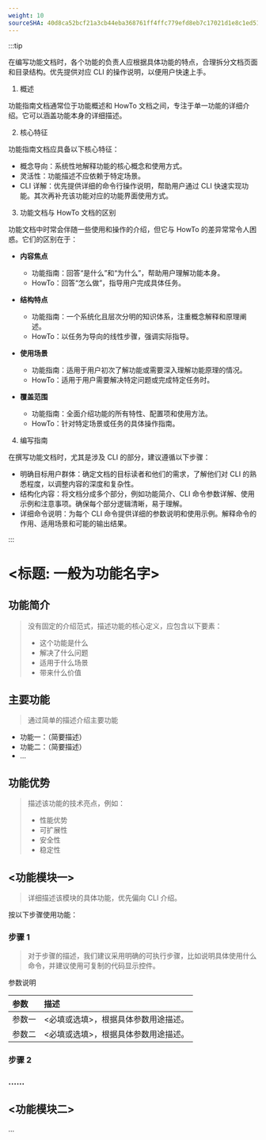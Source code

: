 ```yaml
---
weight: 10
sourceSHA: 40d8ca52bcf21a3cb44eba368761ff4ffc779efd8eb7c17021d1e8c1ed5188c7
---
```


:::tip

在编写功能文档时，各个功能的负责人应根据具体功能的特点，合理拆分文档页面和目录结构。优先提供对应 CLI 的操作说明，以便用户快速上手。

1. 概述

功能指南文档通常位于功能概述和 HowTo 文档之间，专注于单一功能的详细介绍。它可以涵盖功能本身的详细描述。

2. 核心特征

功能指南文档应具备以下核心特征：

- 概念导向：系统性地解释功能的核心概念和使用方式。
- 灵活性：功能描述不应依赖于特定场景。
- CLI 详解：优先提供详细的命令行操作说明，帮助用户通过 CLI 快速实现功能。其次再补充该功能对应的功能界面使用方式。

3. 功能文档与 HowTo 文档的区别

功能文档中时常会伴随一些使用和操作的介绍，但它与 HowTo 的差异常常令人困惑。它们的区别在于：

- **内容焦点**
  - 功能指南：回答“是什么”和“为什么”，帮助用户理解功能本身。
  - HowTo：回答“怎么做”，指导用户完成具体任务。

- **结构特点**
  - 功能指南：一个系统化且层次分明的知识体系，注重概念解释和原理阐述。
  - HowTo：以任务为导向的线性步骤，强调实际指导。

- **使用场景**
  - 功能指南：适用于用户初次了解功能或需要深入理解功能原理的情况。
  - HowTo：适用于用户需要解决特定问题或完成特定任务时。

- **覆盖范围**
  - 功能指南：全面介绍功能的所有特性、配置项和使用方法。
  - HowTo：针对特定场景或任务的具体操作指南。

4. 编写指南

在撰写功能文档时，尤其是涉及 CLI 的部分，建议遵循以下步骤：

- 明确目标用户群体：确定文档的目标读者和他们的需求，了解他们对 CLI 的熟悉程度，以调整内容的深度和复杂性。
- 结构化内容：将文档分成多个部分，例如功能简介、CLI 命令参数详解、使用示例和注意事项。确保每个部分逻辑清晰，易于理解。
- 详细命令说明：为每个 CLI 命令提供详细的参数说明和使用示例。解释命令的作用、适用场景和可能的输出结果。

:::

# \<标题: 一般为功能名字\>

## 功能简介

> 没有固定的介绍范式，描述功能的核心定义，应包含以下要素：
>
> - 这个功能是什么
> - 解决了什么问题
> - 适用于什么场景
> - 带来什么价值

## 主要功能

> 通过简单的描述介绍主要功能

- 功能一：（简要描述）
- 功能二：（简要描述）
- ...

## 功能优势

> 描述该功能的技术亮点，例如：
>
> - 性能优势
> - 可扩展性
> - 安全性
> - 稳定性

## \<功能模块一\>

> 详细描述该模块的具体功能，优先偏向 CLI 介绍。

按以下步骤使用功能：

<Steps>

### 步骤 1

> 对于步骤的描述，我们建议采用明确的可执行步骤，比如说明具体使用什么命令，并建议使用可复制的代码显示控件。

参数说明

| 参数   | 描述                               |
| :----- | :--------------------------------- |
| 参数一 | \<必填或选填\>，根据具体参数用途描述。 |
| 参数二 | \<必填或选填\>，根据具体参数用途描述。 |

### 步骤 2

### ......

</Steps>

## \<功能模块二\>

...
